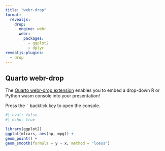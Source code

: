 ```yaml
---
title: "webr-drop"
format:
  revealjs:
    drop:
      engine: webr
      webr:
        packages:
          - ggplot2
          - dplyr
revealjs-plugins:
  - drop
---
```


## Quarto webr-drop

The [Quarto webr-drop extension](https://github.com/r-wasm/quarto-drop) enables you to
embed a drop-down R or Python wasm console into your presentation!

Press the `` ` `` backtick key to open the console.

```R
#| eval: false
#| echo: true

library(ggplot2)
ggplot(mtcars, aes(hp, mpg)) +
geom_point() +
geom_smooth(formula = y ~ x, method = "loess")
```
